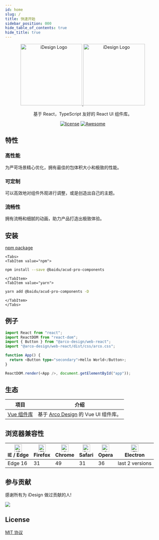 ```yaml
---
id: home
slug: /
title: 快速开始
sidebar_position: 000
hide_table_of_contents: true
hide_title: true
---
```



<div align="center">
  <a href="https://arco.design" target="_blank">
    <img
      alt="iDesign Logo"
      width="200"
      class="home-idesign-logo-txt"
      src="https://jsd.cdn.zzko.cn/gh/Leophen/picx-images-hosting@master/logo-txt-vertical.1ov7gezagu.svg"
    />
    <img
      alt="iDesign Logo"
      width="200"
      class="home-idesign-logo-txt-dark"
      src="https://jsd.cdn.zzko.cn/gh/Leophen/picx-images-hosting@master/logo-txt-vertical-dark.73tpyueful.svg"
    />
  </a>
</div>

<div align="center">

基于 React，TypeScript 友好的 React UI 组件库。

[![license](https://img.shields.io/badge/license-MIT-blue.svg)](https://github.com/arco-design/arco-design/blob/main/LICENSE)
[![Awesome](https://cdn.rawgit.com/sindresorhus/awesome/d7305f38d29fed78fa85652e3a63e154dd8e8829/media/badge.svg)](https://github.com/arco-design/awesome-arco)

</div>

## 特性

### 高性能

为严苛场景精心优化，拥有最佳的包体积大小和极致的性能。

### 可定制

可以高效地对组件外观进行调整，或是创造出自己的主题。

### 流畅性

拥有流畅和细腻的动画，助力产品打造出极致体验。

## 安装

[npm package](https://www.npmjs.com/package/@arco-design/web-react)

```mdx-code-block
<Tabs>
<TabItem value="npm">
```

```bash
npm install --save @baidu/acud-pro-components
```

```mdx-code-block
</TabItem>
<TabItem value="yarn">
```

```bash
yarn add @baidu/acud-pro-components -D
```

```mdx-code-block
</TabItem>
</Tabs>
```

## 例子

```typescript
import React from "react";
import ReactDOM from "react-dom";
import { Button } from "@arco-design/web-react";
import "@arco-design/web-react/dist/css/arco.css";

function App() {
  return <Button type="secondary">Hello World</Button>;
}

ReactDOM.render(<App />, document.getElementById("app"));
```

## 生态

| 项目           | 介绍                                                        |
| -------------- | ----------------------------------------------------------- |
| [Vue 组件库]   | 基于 [Arco Design](https://arco.design/) 的 Vue UI 组件库。 |

[Vue 组件库]: https://arco.design/vue/docs/start

## 浏览器兼容性

| [<img src="https://p1-arco.byteimg.com/tos-cn-i-uwbnlip3yd/08095282566ac4e0fd98f89aed934b65.png~tplv-uwbnlip3yd-png.png" alt="IE / Edge" width="24px" height="24px" />](http://godban.github.io/browsers-support-badges/)<br/>IE / Edge | [<img src="https://p1-arco.byteimg.com/tos-cn-i-uwbnlip3yd/40ad73571879dd8d9fd3fd524e0e45a4.png~tplv-uwbnlip3yd-png.png" alt="Firefox" width="24px" height="24px" />](http://godban.github.io/browsers-support-badges/)<br/>Firefox | [<img src="https://p1-arco.byteimg.com/tos-cn-i-uwbnlip3yd/4f59d35f6d6837b042c8badd95871b1d.png~tplv-uwbnlip3yd-png.png" alt="Chrome" width="24px" height="24px" />](http://godban.github.io/browsers-support-badges/)<br/>Chrome | [<img src="https://p1-arco.byteimg.com/tos-cn-i-uwbnlip3yd/eee2667f837a9c2ed531805850bf43ec.png~tplv-uwbnlip3yd-png.png" alt="Safari" width="24px" height="24px" />](http://godban.github.io/browsers-support-badges/)<br/>Safari | [<img src="https://p1-arco.byteimg.com/tos-cn-i-uwbnlip3yd/3240334d3967dd263c8f4cdd2d93c525.png~tplv-uwbnlip3yd-png.png" alt="Opera" width="24px" height="24px" />](http://godban.github.io/browsers-support-badges/)<br/>Opera | [<img src="https://p1-arco.byteimg.com/tos-cn-i-uwbnlip3yd/f2454685df95a1a557a61861c5bec256.png~tplv-uwbnlip3yd-png.png" alt="Electron" width="24px" height="24px" />](http://godban.github.io/browsers-support-badges/)<br/>Electron |
| --------------------------------------------------------------------------------------------------------------------------------------------------------------------------------------------------------------------------------------- | ----------------------------------------------------------------------------------------------------------------------------------------------------------------------------------------------------------------------------------- | --------------------------------------------------------------------------------------------------------------------------------------------------------------------------------------------------------------------------------- | --------------------------------------------------------------------------------------------------------------------------------------------------------------------------------------------------------------------------------- | ------------------------------------------------------------------------------------------------------------------------------------------------------------------------------------------------------------------------------- | ------------------------------------------------------------------------------------------------------------------------------------------------------------------------------------------------------------------------------------- |
| Edge 16                                                                                                                                                                                                                                 | 31                                                                                                                                                                                                                                  | 49                                                                                                                                                                                                                                | 31                                                                                                                                                                                                                                | 36                                                                                                                                                                                                                              | last 2 versions                                                                                                                                                                                                                       |

## 参与贡献

感谢所有为 iDesign 做过贡献的人!

<a href="https://github.com/Leophen/idesign-react/graphs/contributors">
  <img src="https://contrib.rocks/image?repo=Leophen/idesign-react" />
</a>

## License

[MIT 协议](https://github.com/Leophen/react-library-template/blob/main/LICENSE)
